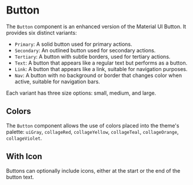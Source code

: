 
<Meta title="Atoms/Button" component={Button} of={Stories} />

# Button

The `Button` component is an enhanced version of the Material UI Button. It provides six distinct variants:

- `Primary`: A solid button used for primary actions.
- `Secondary`: An outlined button used for secondary actions.
- `Tertiary`: A button with subtle borders, used for tertiary actions.
- `Text`: A button that appears like a regular text but performs as a button.
- `Link`: A button that appears like a link, suitable for navigation purposes.
- `Nav`: A button with no background or border that changes color when active, suitable for navigation bars.

Each variant has three size options: small, medium, and large.

<Canvas>
    <Story of={Stories.Primary} />
</Canvas>

<Canvas>
    <Story of={Stories.Secondary} />
</Canvas>

<Canvas>
    <Story of={Stories.Text} />
</Canvas>

<Canvas>
    <Story of={Stories.Link} />
</Canvas>

<Canvas>
    <Story of={Stories.Nav} />
</Canvas>


## Colors

The `Button` component allows the use of colors placed into the theme's palette: `uiGray`, `collageRed`, `collageYellow`, `collageTeal`, `collageOrange`, `collageViolet`.

<Canvas>
    <Story of={Stories.Colors} />
</Canvas>

## With Icon

Buttons can optionally include icons, either at the start or the end of the button text.

<Canvas>
    <Story of={Stories.WithIconStart} />
</Canvas>

<Canvas>
    <Story of={Stories.WithIconEnd} />
</Canvas>
